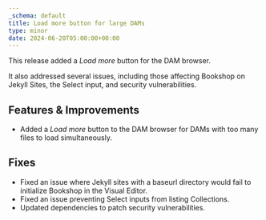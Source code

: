 ```yaml
---
_schema: default
title: Load more button for large DAMs
type: minor
date: 2024-06-20T05:00:00+00:00
---
```

This release added a *Load more* button for the DAM browser.

It also addressed several issues, including those affecting Bookshop on Jekyll Sites, the Select input, and security vulnerabilities.

## Features & Improvements

* Added a *Load more* button to the DAM browser for DAMs with too many files to load simultaneously.

## Fixes

* Fixed an issue where Jekyll sites with a baseurl directory would fail to initialize Bookshop in the Visual Editor.
* Fixed an issue preventing Select inputs from listing Collections.
* Updated dependencies to patch security vulnerabilities.